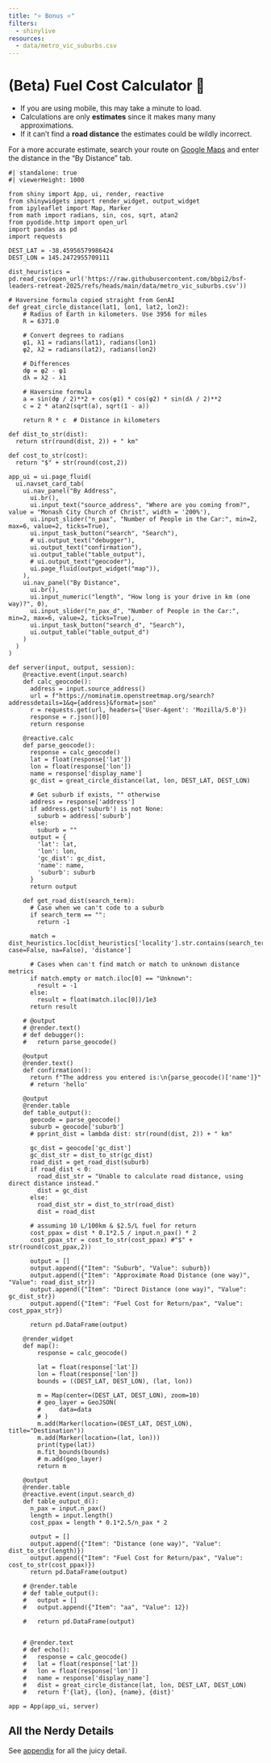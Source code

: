 ```yaml
---
title: "⭐ Bonus ⭐"
filters:
  - shinylive
resources:
  - data/metro_vic_suburbs.csv
---
```


# (Beta) Fuel Cost Calculator 🧪

::: {.callout-important title="Important Disclaimer"}

* If you are using mobile, this may take a minute to load.
* Calculations are only **estimates** since it makes many many approximations.
* If it can't find a **road distance** the estimates could be wildly incorrect.

:::

::: {.callout-tip}
For a more accurate estimate, search your route on [Google Maps](https://www.google.com/maps) and enter the distance in the "By Distance" tab.
:::

```shinylive-python
#| standalone: true
#| viewerHeight: 1000

from shiny import App, ui, render, reactive
from shinywidgets import render_widget, output_widget
from ipyleaflet import Map, Marker
from math import radians, sin, cos, sqrt, atan2
from pyodide.http import open_url
import pandas as pd
import requests

DEST_LAT = -38.45956579986424
DEST_LON = 145.2472955709111

dist_heuristics = pd.read_csv(open_url('https://raw.githubusercontent.com/bbpi2/bsf-leaders-retreat-2025/refs/heads/main/data/metro_vic_suburbs.csv'))

# Haversine formula copied straight from GenAI
def great_circle_distance(lat1, lon1, lat2, lon2):
    # Radius of Earth in kilometers. Use 3956 for miles
    R = 6371.0

    # Convert degrees to radians
    φ1, λ1 = radians(lat1), radians(lon1)
    φ2, λ2 = radians(lat2), radians(lon2)

    # Differences
    dφ = φ2 - φ1
    dλ = λ2 - λ1

    # Haversine formula
    a = sin(dφ / 2)**2 + cos(φ1) * cos(φ2) * sin(dλ / 2)**2
    c = 2 * atan2(sqrt(a), sqrt(1 - a))

    return R * c  # Distance in kilometers

def dist_to_str(dist):
  return str(round(dist, 2)) + " km"

def cost_to_str(cost):
  return "$" + str(round(cost,2))

app_ui = ui.page_fluid(
  ui.navset_card_tab(
    ui.nav_panel("By Address", 
      ui.br(),
      ui.input_text("source_address", "Where are you coming from?", value = "Monash City Church of Christ", width = '200%'),
      ui.input_slider("n_pax", "Number of People in the Car:", min=2, max=6, value=2, ticks=True), 
      ui.input_task_button("search", "Search"),
      # ui.output_text("debugger"),
      ui.output_text("confirmation"),
      ui.output_table("table_output"),
      # ui.output_text("geocoder"),
      ui.page_fluid(output_widget("map")),
    ),  
    ui.nav_panel("By Distance", 
      ui.br(),
      ui.input_numeric("length", "How long is your drive in km (one way)?", 0),
      ui.input_slider("n_pax_d", "Number of People in the Car:", min=2, max=6, value=2, ticks=True),
      ui.input_task_button("search_d", "Search"),
      ui.output_table("table_output_d")
    )
  )
)

def server(input, output, session):
    @reactive.event(input.search)
    def calc_geocode():
      address = input.source_address()
      url = f"https://nominatim.openstreetmap.org/search?addressdetails=1&q={address}&format=json"
      r = requests.get(url, headers={'User-Agent': 'Mozilla/5.0'})
      response = r.json()[0]
      return response

    @reactive.calc
    def parse_geocode():
      response = calc_geocode()
      lat = float(response['lat'])
      lon = float(response['lon'])
      name = response['display_name']
      gc_dist = great_circle_distance(lat, lon, DEST_LAT, DEST_LON)

      # Get suburb if exists, "" otherwise
      address = response['address']
      if address.get('suburb') is not None:
        suburb = address['suburb']
      else:
        suburb = ""  
      output = {
        'lat': lat,
        'lon': lon,
        'gc_dist': gc_dist,
        'name': name,
        'suburb': suburb
      }
      return output

    def get_road_dist(search_term):
      # Case when we can't code to a suburb
      if search_term == "":
        return -1
  
      match = dist_heuristics.loc[dist_heuristics['locality'].str.contains(search_term, case=False, na=False), 'distance']

      # Cases when can't find match or match to unknown distance metrics
      if match.empty or match.iloc[0] == "Unknown":
        result = -1
      else:
        result = float(match.iloc[0])/1e3
      return result

    # @output
    # @render.text()
    # def debugger():
    #   return parse_geocode()

    @output
    @render.text()
    def confirmation():
      return f"The address you entered is:\n{parse_geocode()['name']}"
      # return 'hello'

    @output
    @render.table
    def table_output():
      geocode = parse_geocode()
      suburb = geocode['suburb']
      # pprint_dist = lambda dist: str(round(dist, 2)) + " km"

      gc_dist = geocode['gc_dist']
      gc_dist_str = dist_to_str(gc_dist)
      road_dist = get_road_dist(suburb)
      if road_dist < 0:
        road_dist_str = "Unable to calculate road distance, using direct distance instead."
        dist = gc_dist
      else:
        road_dist_str = dist_to_str(road_dist)
        dist = road_dist

      # assuming 10 L/100km & $2.5/L fuel for return
      cost_ppax = dist * 0.1*2.5 / input.n_pax() * 2
      cost_ppax_str = cost_to_str(cost_ppax) #"$" + str(round(cost_ppax,2))

      output = []
      output.append({"Item": "Suburb", "Value": suburb})
      output.append({"Item": "Approximate Road Distance (one way)", "Value": road_dist_str})
      output.append({"Item": "Direct Distance (one way)", "Value": gc_dist_str})
      output.append({"Item": "Fuel Cost for Return/pax", "Value": cost_ppax_str})
      
      return pd.DataFrame(output)
 
    @render_widget  
    def map():
        response = calc_geocode()
        
        lat = float(response['lat'])
        lon = float(response['lon'])
        bounds = ((DEST_LAT, DEST_LON), (lat, lon))

        m = Map(center=(DEST_LAT, DEST_LON), zoom=10)
        # geo_layer = GeoJSON(
        #     data=data
        # )
        m.add(Marker(location=(DEST_LAT, DEST_LON), title="Destination"))
        m.add(Marker(location=(lat, lon)))
        print(type(lat))
        m.fit_bounds(bounds)
        # m.add(geo_layer)
        return m

    @output
    @render.table
    @reactive.event(input.search_d)
    def table_output_d():
      n_pax = input.n_pax()
      length = input.length()
      cost_ppax = length * 0.1*2.5/n_pax * 2

      output = []
      output.append({"Item": "Distance (one way)", "Value": dist_to_str(length)})
      output.append({"Item": "Fuel Cost for Return/pax", "Value": cost_to_str(cost_ppax)})
      return pd.DataFrame(output)

    # @render.table
    # def table_output():
    #   output = []
    #   output.append({"Item": "aa", "Value": 12})
    
    #   return pd.DataFrame(output)


    # @render.text
    # def echo():
    #   response = calc_geocode()
    #   lat = float(response['lat'])
    #   lon = float(response['lon'])
    #   name = response['display_name']
    #   dist = great_circle_distance(lat, lon, DEST_LAT, DEST_LON)
    #   return f'{lat}, {lon}, {name}, {dist}'

app = App(app_ui, server)

```

## All the Nerdy Details

See [appendix](appendix.qmd#appendix) for all the juicy detail.


